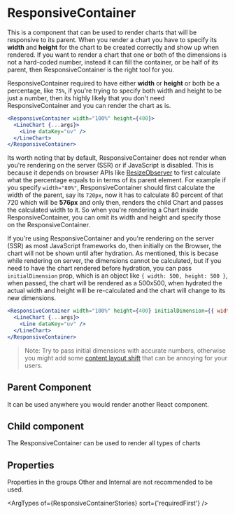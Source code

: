 
# ResponsiveContainer

This is a component that can be used to render charts that will be responsive to its parent.
When you render a chart you have to specify its **width** and **height** for the chart to be
created correctly and show up when rendered. If you want to render a chart that one or both
of the dimensions is not a hard-coded number, instead it can fill the container, or be half
of its parent, then ResponsiveContainer is the right tool for you.

ResponsiveContainer required to have either **width** or **height** or both be a percentage, like
`75%`, if you're trying to specify both width and height to be just a number, then its highly
likely that you don't need ResponsiveContainer and you can render the chart as is.

```jsx
<ResponsiveContainer width="100%" height={400}>
  <LineChart {...args}>
    <Line dataKey="uv" />
  </LineChart>
</ResponsiveContainer>
```

Its worth noting that by default, ResponsiveContainer does not render when you're rendering on
the server (SSR) or if JavaScript is disabled. This is because it depends on browser APIs
like [ResizeObserver](https://developer.mozilla.org/en-US/docs/Web/API/ResizeObserver) to
first calculate what the percentage equals to in terms of its parent element. For example
if you specify `width="80%"`, ResponsiveContainer should first calculate the width of the
parent, say its `720px`, now it has to calculate 80 percent of that 720 which will be **576px**
and only then, renders the child Chart and passes the calculated width to it. So when you're
rendering a Chart inside ResponsiveContainer, you can omit its width and height and specify
those on the ResponsiveContainer.

If you're using ResponsiveContainer and you're rendering on the server (SSR) as most JavaScript
frameworks do, then initially on the Browser, the chart will not be shown until after hydration.
As mentioned, this is becase while rendering on server, the dimensions cannot be calculated,
but if you need to have the chart rendered before hydration, you can pass `initialDimension`
prop, which is an object like `{ width: 500, height: 500 }`, when passed, the chart will
be rendered as a 500x500, when hydrated the actual width and height will be re-calculated
and the chart will change to its new dimensions.

```jsx
<ResponsiveContainer width="100%" height={400} initialDimension={{ width: 520, height: 400 }}>
  <LineChart {...args}>
    <Line dataKey="uv" />
  </LineChart>
</ResponsiveContainer>
```


> Note: Try to pass initial dimensions with accurate numbers, otherwise you might add some
> [content layout shift](https://web.dev/cls) that can be annoying for your users.

## Parent Component

It can be used anywhere you would render another React component.

## Child component

The ResponsiveContainer can be used to render all types of charts

## Properties

Properties in the groups Other and Internal are not recommended to be used.

<ArgTypes of={ResponsiveContainerStories} sort={'requiredFirst'} /> 